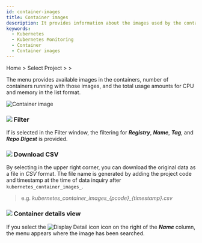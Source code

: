 ```yaml
---
id: container-images
title: Container images
description: It provides information about the images used by the containers.
keywords:
  - Kubernetes
  - Kubernetes Monitoring
  - Container
  - Container images
---
```


Home > Select Project > <Cmdname sid="container" className="uitext" /> > <Cmdname sid="containerImages" className="uitext" />

The <Cmdname sid="containerImages" className="uitext" /> menu provides available images in the containers, number of containers running with those images, and the total usage amounts for CPU and memory in the list format.

![Container image](/img/k8s-container-img.png)

### ![](/img/char-a.svg) Filter

If <Cmdname sid="TTL06740" className="uitext" /> is selected in the Filter window, the filtering for **_Registry_**, **_Name_**, **_Tag_**, and **_Repo Digest_** is provided.

### ![](/img/char-b.svg) Download CSV

By selecting <Cmdname sid="sms_summary_download_csv" className="uitext" /> in the upper right corner, you can download the original data as a file in _CSV_ format. The file name is generated by adding the project code and timestamp at the time of data inquiry after `kubernetes_container_images_`. 

> e.g. _kubernetes_container_images\_\{pcode}\_\{timestamp}.csv_

### ![](/img/char-c.svg) Container details view

If you select the ![Display Detail icon](/img/ic-pageview.svg) <Cmdname sid="TLT07247" className="uitext" /> icon on the right of the **_Name_** column, the <Cmdname sid="container_list" className="uitext" /> menu appears where the image has been searched.
